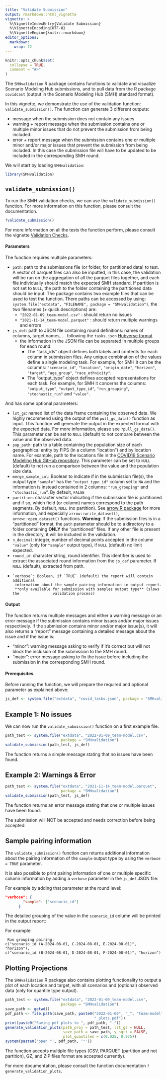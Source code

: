 ```yaml
---
title: "Validate Submission"
output: rmarkdown::html_vignette
vignette: >
  %\VignetteIndexEntry{Validate Submission}
  %\VignetteEncoding{UTF-8}
  %\VignetteEngine{knitr::rmarkdown}
editor_options:
  markdown:
    wrap: 72
---
```


```r
knitr::opts_chunk$set(
  collapse = TRUE,
  comment = "#>"
)
```

The `SMHvalidation` R package contains functions to validate and visualize
Scenario Modeling Hub submissions, and to pull data from the R
package `covidcast` (output in the Scenario Modeling Hub (SMH) standard
format).

In this vignette, we demonstrate the use of the validation function:
`validate_submission()`. The function can generate 3 different outputs:

-   message when the submission does not contain any issues
-   warning + report message when the submission contains one or
    multiple minor issues that do not prevent the submission from being
    included.
-   error + report message when the submission contains one or
    multiple minor and/or major issues that prevent the submission from being
    included. In this case the submission file will have to be updated
    to be included in the
    corresponding SMH round.

We will start by loading `SMHvalidation`:

```r
library(SMHvalidation)
```

## `validate_submission()`

To run the SMH validation checks, we can use the `validate_submission()`
function. For more information on this function, please consult the
documentation.

```r
?validate_submission()
```

For more information on all the tests the function perform, please
consult the vignette [Validation Checks](validation-checks.html).

#### Parameters

The function requires multiple parameters:

-   `path`: path to the submissions file (or folder, for partitioned data) to
    test. A vector of parquet files can also be inputted, in this case, the
    validation will be run on the aggregation of all the parquet files
    together, and each file individually should match the expected SMH
    standard. If partition is not set to `NULL`, the path
    to the folder containing the partitioned data should be input.
    The package contains two example files that can be used to test the
    function. There paths can be accessed by using:
    `system.file("extdata", "FILENAME", package = "SMHvalidation")`, the
    two filenames (+ quick descriptions) are:
    -   `"2022-01-09_team-model.csv"` : should return no issues
    -   `"2021-11-14_team-model.parquet"` : should return multiple warnings
        and errors
-   `js_def`: path to JSON file containing round definitions: names of columns,
    target names, ... following the `tasks.json`
    [Hubverse format](https://hubdocs.readthedocs.io/en/latest/user-guide/hub-config.html#hub-model-task-configuration-tasks-json-file)
    -   the information in the JSON file can be separated in multiple groups for
        each round:
        -   The "task_ids" object defines both labels and contents for each
            column in submission files. Any unique combination of the values
            define a single modeling task. For example, for SMH it can be the
            columns: `"scenario_id"`, `"location"`, `"origin_date"`,
            `"horizon"`, `"target"`, `"age_group"`, `"race_ethnicity"`.
        -   The "output_type" object defines accepted representations for
            each task. For example, for SMH it concerns the columns:
            `"output_type"`, `"output_type_id"`, `"run_grouping"`,
            `"stochastic_run"` and `"value"`.
    
And has some optional parameters:

-   `lst_gs`: named list of the data frame containing the observed data. We
    highly recommend using the output of the `pull_gs_data()` function
    as input. This function will generate the output in the expected
    format with the expected data. For more information, please see
    `?pull_gs_data()`. This parameter can be set to `NULL` (default) to 
     not compare between the value and the observed data.
-   `pop_path`: path to a table containing the population size of each
    geographical entity by FIPS (in a column "location") and by
    location name. For example, path to the locations file in the
    [COVID19 Scenario Modeling Hub GitHub
    repository](https://github.com/midas-network/covid19-scenario-modeling-hub/blob/master/data-locations/locations.csv).
     This parameter can be set to `NULL` (default) to not run a comparison
     between the value and the population size data.
-   `merge_sample_col`: Boolean to indicate if in the submission file(s), the
     output type `"sample"` has the `"output_type_id"` column set to `NA` and
     the information is instead contained in 2 columns: `"run_grouping"` and
     `⁠"stochastic_run`⁠". By default, `FALSE`
-   `partition`: character vector indicating if the submission file is
     partitioned and if so, which field (or column) names correspond to the path
     segments. By default, `NULL` (no partition). See
     [arrow R package](https://arrow.apache.org/docs/r/) for more information,
     and especially `arrow::write_dataset()`, `arrow::open_dataset()` functions.
     **Warning**: If the submission files is in a "partitioned" format, 
     the `path` parameter should be to a directory to a folder containing 
     **ONLY** the "partitioned" files. If any other file is present in the 
     directory, it will be included in the validation.
-    `n_decimal`: integer, number of decimal points accepted in the column
      `"value"` (only for `"sample"` output type), if `NULL` (default) no limit
      expected.
-    `round_id`: character string, round identifier. This identifier is used to
      extract the associated round information from the `js_def` parameter.
      If `NULL` (default), extracted from path.
-     `verbose`: Boolean, if `TRUE` (default) the report will contain additional
       information about the sample pairing information in output report. 
       **only available for submission with samples output type** (slows the               validation process)

#### Output

The function returns multiple messages and either a warning message or
an error message if the submission contains minor issues and/or major
issues respectively. If the submission contains minor and/or major
issue(s), it will also returns a "report" message containing a detailed
message about the issue and if the issue is:

-   "minor": warning message asking to verify if it's correct but will
    not block the inclusion of the submission to the SMH round.
-   "major": error message asking to fix the issue before including the
    submission in the corresponding SMH round.

#### Prerequisites

Before running the function, we will prepare the required and optional
parameter as explained above:

```r
js_def <- system.file("extdata", "covid_tasks.json", package = "SMHvalidation")
```

## Example 1: No issues

We can now run the `validate_submission()` function on a first example
file.

```r
path_test <- system.file("extdata", "2022-01-09_team-model.csv",
                         package = "SMHvalidation")
validate_submission(path_test, js_def)
```

The function returns a simple message stating that no issues have been
found.


## Example 2: Warnings & Error

```r
path_test <- system.file("extdata", "2021-11-14_team-model.parquet",
                         package = "SMHvalidation")
validate_submission(path_test, js_def)
```

The function returns an error message stating that one or multiple
issues have been found.

The submission will NOT be accepted and needs correction before being
accepted.

## Sample pairing information

The `validate_submission()` function can returns additional information about
the pairing information of the `sample` output type by using the 
`verbose = TRUE` parameter. 

It is also possible to print pairing information of one or multiple specific 
column information by adding a `verbose` parameter in the `js_def` JSON file:

For example by adding that parameter at the round level:
```json
"verbose": {
        "sample": ["scenario_id"]
      }
```
The detailed grouping of the value in the `scenario_id` column will be printed 
in the output report:

For example:
```
 Run grouping pairing: 
c("scenario_id (A-2024-08-01, C-2024-08-01, E-2024-08-01)", "horizon"), 
c("scenario_id (B-2024-08-01, D-2024-08-01, F-2024-08-01)", "horizon")
```


## Plotting Projections

The `SMHvalidation` R package also contains plotting functionality to
output a plot of each location and target, with all scenarios and (optional)
observed data (only for quantile type output).

```r
path_test <- system.file("extdata", "2022-01-09_team-model.csv",
                         package = "SMHvalidation")
save_path <- getwd()
pdf_path <- file.path(save_path, paste0("2022-01-09", "_", "team-model",
                                        "_plots.pdf"))
print(paste0("Saving pdf plots to ", pdf_path, "."))
generate_validation_plots(path_proj = path_test, lst_gs = NULL,
                          save_path = save_path, y_sqrt = FALSE,
                          plot_quantiles = c(0.025, 0.975))
system(paste0('open "', pdf_path, '"'))
```

The function accepts multiple file types (CSV, PARQUET (partition and not
partition), GZ, and ZIP files format are accepted currently). 

For more documentation, please consult the function documentation
`?generate_validation_plots`.

